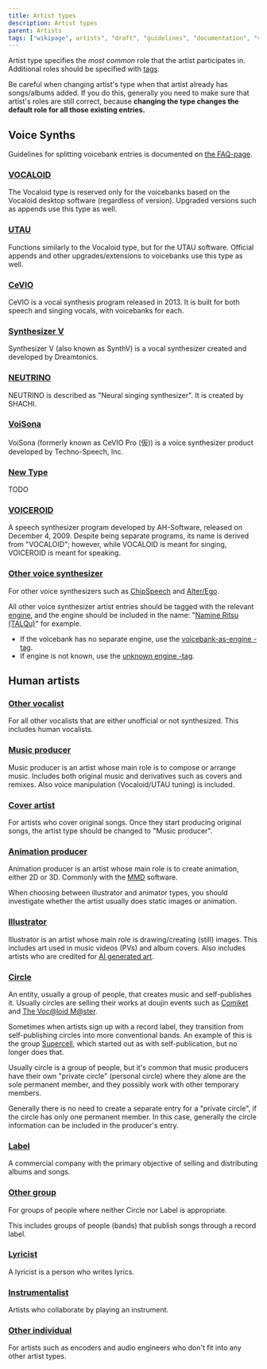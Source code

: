 ---
title: Artist types
description: Artist types
parent: Artists
tags: ["wikipage", artists", "draft", "guidelines", "documentation", "vocadb"]
---

Artist type specifies the _most common_ role that the artist participates in. Additional roles should be specified with [tags](https://vocadb.net/T/7372/artists).

Be careful when changing artist's type when that artist already has songs/albums added. If you do this, generally you need to make sure that artist's roles are still correct, because **changing the type changes the default role for all those existing entries.**

## Voice Synths

Guidelines for splitting voicebank entries is documented on [the FAQ-page](/docs/pinned/vocadb-editing-faq#should-a-vocaloid-with-multiple-voicebanks-be-split-into-multiple-entries).

### [VOCALOID](https://vocadb.net/T/4857)

The Vocaloid type is reserved only for the voicebanks based on the Vocaloid desktop software (regardless of version). Upgraded versions such as appends use this type as well.

### [UTAU](https://vocadb.net/T/447/utau)

Functions similarly to the Vocaloid type, but for the UTAU software. Official appends and other upgrades/extensions to voicebanks use this type as well.

### [CeVIO](https://vocadb.net/T/2838)

CeVIO is a vocal synthesis program released in 2013. It is built for both speech and singing vocals, with voicebanks for each.

### [Synthesizer V](https://vocadb.net/T/6745/synthesizer-v)

Synthesizer V (also known as SynthV) is a vocal synthesizer created and developed by Dreamtonics.

### [NEUTRINO](https://vocadb.net/T/7430)

NEUTRINO is described as "Neural singing synthesizer". It is created by SHACHI.

### [VoiSona](https://vocadb.net/T/8754)

VoiSona (formerly known as CeVIO Pro (仮)) is a voice synthesizer product developed by Techno-Speech, Inc.

### [New Type](https://vocadb.net/T/7361)

TODO

### [VOICEROID](https://vocadb.net/T/486)

A speech synthesizer program developed by AH-Software, released on December 4, 2009. Despite being separate programs, its name is derived from "VOCALOID"; however, while VOCALOID is meant for singing, VOICEROID is meant for speaking.

### [Other voice synthesizer](https://vocadb.net/T/6109/other-vocal-synthesis-engine)

For other voice synthesizers such as [ChipSpeech](http://vocadb.net/T/3077/chipspeech) and [Alter/Ego](http://vocadb.net/T/3384/alterego).

All other voice synthesizer artist entries should be tagged with the relevant [engine](https://vocadb.net/T/6109/other-vocal-synthesis-engine), and the engine should be included in the name: "[Namine Ritsu (TALQu)](https://vocadb.net/Ar/108282)" for example. 

- If the voicebank has no separate engine, use the [voicebank-as-engine -tag](https://vocadb.net/T/10630/voicebank-as-engine).
- If engine is not known, use the [unknown engine -tag](https://vocadb.net/T/7036).

## Human artists

### [Other vocalist](https://vocadb.net/T/7376)

For all other vocalists that are either unofficial or not synthesized. This includes human vocalists.

### [Music producer](https://vocadb.net/T/300)

Music producer is an artist whose main role is to compose or arrange music. Includes both original music and derivatives such as covers and remixes. Also voice manipulation (Vocaloid/UTAU tuning) is included.

### [Cover artist](https://vocadb.net/T/7368/cover-artist)

For artists who cover original songs. Once they start producing original songs, the artist type should be changed to "Music producer".

### [Animation producer](https://vocadb.net/T/20/animator)

Animation producer is an artist whose main role is to create animation, either 2D or 3D. Commonly with the [MMD](http://vocadb.net/Tag/Details/MMD) software.

When choosing between illustrator and animator types, you should investigate whether the artist usually does static images or animation.

### [Illustrator](https://vocadb.net/T/204/illustrator)

Illustrator is an artist whose main role is drawing/creating (still) images. This includes art used in music videos (PVs) and album covers. Also includes artists who are credited for [AI generated art](https://vocadb.net/T/9119).

### [Circle](https://vocadb.net/T/2762/circle)

An entity, usually a group of people, that creates music and self-publishes it. Usually circles are selling their works at doujin events such as [Comiket](https://vocadb.net/Es/3/comiket) and [The Voc@loid M@ster](https://vocadb.net/Es/1/the-vocloid-mster).

Sometimes when artists sign up with a record label, they transition from self-publishing circles into more conventional bands. An example of this is the group [Supercell](https://vocadb.net/Ar/249), which started out as with self-publication, but no longer does that.

Usually circle is a group of people, but it's common that music producers have their own "private circle" (personal circle) where they alone are the sole permanent member, and they possibly work with other temporary members.

Generally there is no need to create a separate entry for a "private circle", if the circle has only one permanent member. In this case, generally the circle information can be included in the producer's entry.

### [Label](https://vocadb.net/T/7386/label)

A commercial company with the primary objective of selling and distributing albums and songs.

### [Other group](https://vocadb.net/T/10140/other-group)

For groups of people where neither Circle nor Label is appropriate.

This includes groups of people (bands) that publish songs through a record label.

### [Lyricist](https://vocadb.net/T/246/lyricist)

A lyricist is a person who writes lyrics.

### [Instrumentalist](https://vocadb.net/T/6566/instrumentalist)

Artists who collaborate by playing an instrument.

### [Other individual](https://vocadb.net/T/10141)

For artists such as encoders and audio engineers who don't fit into any other artist types.
